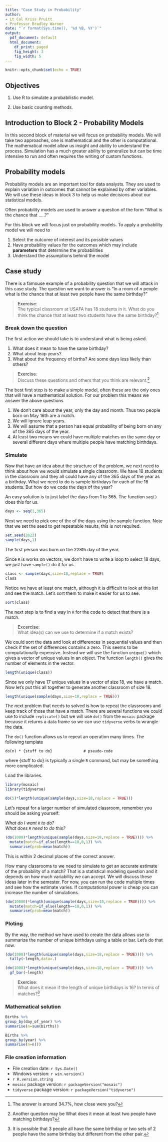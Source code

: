 ```yaml
---
title: "Case Study in Probability"
author:
- Lt Col Kriss Pruitt
- Professor Bradley Warner
date: "`r format(Sys.time(), '%d %B, %Y')`"
output:
  pdf_document: default
  html_document:
    df_print: paged
    fig_height: 3
    fig_width: 5
---
```


```r
knitr::opts_chunk$set(echo = TRUE)
```


## Objectives

1) Use R to simulate a probabilistic model.

2) Use basic counting methods.



## Introduction to Block 2 - Probability Models

In this second block of material we will focus on probability models. We will take two approaches, one is mathematical and the other is computational. The mathematical model allow us insight and ability to understand the process. Simulation has a much greater ability to generalize but can be time intensive to run and often requires the writing of custom functions.

## Probability models

Probability models are an important tool for data analysts. They are used to explain variation in outcomes that cannot be explained by other variables. We will use these ideas in block 3 to help us make decisions about our statistical models. 

Often probability models are used to answer a question of the form "What is the chance that .....?"

For this block we will focus just on probability models. To apply a probability model we will need to 

1. Select the outcome of interest and its possible values
2. Have probability values for the outcomes which may include **parameters** that determine the probabilities
3. Understand the assumptions behind the model


## Case study

There is a famouse example of a probability question that we will attack in this case study. The question we want to answer is "In a room of $n$ people what is the chance that at least two people have the same birthday?"

> **Exercise**:  
The typical classroom at USAFA has 18 students in it. What do you think the chance that at least two students have the same birthday?^[The answer is around 34.7\%, how close were you?]  


### Break down the question

The first action we should take is to understand what is being asked.

1. What does it mean to have the same birthday?
2. What about leap years?
3. What about the frequency of births? Are some days less likely than others?

> **Exercise**:  
Discuss these questions and others that you think are relevant.^[Another question may be What does it mean at least two people have matching birthdays?]

The best first step is to make a simple model, often these are the only ones that will have a mathematical solution. For our problem this means we answer the above questions

1. We don't care about the year, only the day and month. Thus two people born on May 16th are a match.
2. We will ignore leap years.
3. We will assume that a person has equal probability of being born on any of the 365 days of the year.
4. At least two means we could have multiple matches on the same day or several different days where multiple people have matching birthdays.


### Simulate

Now that have an idea about the structure of the problem, we next need to think about how we would simulate a single classroom. We have 18 students in the classroom and they all could have any of the 365 days of the year as a birthday. What we need to do is sample birthdays for each of the 18 students. But how do we code the days of the year?

An easy solution is to just label the days from 1 to 365. The function `seq()` does this for us.

```r
days <- seq(1,365)
```

Next we need to pick one of the of the days using the sample function. Note that we set the seed to get repeatable results, this is not required.

```r
set.seed(2022)
sample(days,1)
```

The first person was born on the 228th day of the year.

Since `R` is works on vectors, we don't have to write a loop to select 18 days, we just have `sample()` do it for us.

```r
class <- sample(days,size=18,replace = TRUE)
class
```

Notice we have at least one match, although it is difficult to look at this list and see the match. Let's sort them to make it easier for us to see.

```r
sort(class)
```

The next step is to find a way in `R` for the code to detect that there is a match.

>**Excercise**:  
What idea(s) can we use to determine if a match exists?

We could sort the data and look at differences in sequential values and then check if the set of differences contains a zero. This seems to be computationally expensive. Instead we will use the function `unique()` which gives a vector of unique values in an object. The function `length()` gives the number of elements in the vector.

```r
length(unique(class))
```

Since we only have 17 unique values in a vector of size 18, we have a match. Now let's put this all together to generate another classroom of size 18.

```r
length(unique(sample(days,size=18,replace = TRUE)))
```

The next problem that needs to solved is how to repeat the classrooms and keep track of those that have a match. There are several functions we could use to include `replicate()` but we will use `do()` from the `mosaic` package because it returns a data frame so we can use `tidyverse` verbs to wrangle the data.

The `do()` function allows us to repeat an operation many times. The following template

```
do(n) * {stuff to do}              # pseudo-code
```

where {stuff to do} is typically a single `R` command, but may be something more complicated. 

Load the libraries.

```r
library(mosaic)
library(tidyverse)
```


```r
do(5)*length(unique(sample(days,size=18,replace = TRUE)))
```

Let's repeat for a larger number of simulated classroom, remember you should be asking yourself:

*What do I want `R` to do?*  
*What does `R` need to do this?*


```r
(do(1000)*length(unique(sample(days,size=18,replace = TRUE)))) %>%
  mutate(match=if_else(length==18,0,1)) %>%
  summarise(prob=mean(match))
```

This is within 2 decimal places of the correct answer.

How many classrooms to we need to simulate to get an accurate estimate of the probability of a match? That is a statistical modeling question and it depends on how much variability we can accept. We will discuss these ideas later in the semester. For now, you can run the code multiple times and see how the estimate varies. If computational power is cheap you can increase the number of simulations.


```r
(do(10000)*length(unique(sample(days,size=18,replace = TRUE)))) %>%
  mutate(match=if_else(length==18,0,1)) %>%
  summarise(prob=mean(match))
```

### Ploting  

By the way, the method we have used to create the data allows use to summarize the number of unique birthdays using a table or bar. Let's do that now.

```r
(do(1000)*length(unique(sample(days,size=18,replace = TRUE)))) %>%
  tally(~length,data=.)
```

```r
(do(1000)*length(unique(sample(days,size=18,replace = TRUE)))) %>%
  gf_bar(~length)
```


> **Exercise**:  
What does it mean if the length of unique birthdays is 16? In terms of matches?^[It is possible that 3 people all have the same birthday or two sets of 2 people have the same birthday but different from the other pair.]

### Mathematical solution  






```r
Births %>%
group_by(day_of_year) %>%
summarise(n=sum(births))
```

```r
Births %>%
group_by(year) %>%
summarise(n=n())
```









### File creation information 

  * File creation date: `r Sys.Date()`
  * Windows version: `r win.version()`
  * `r R.version.string`
  * `mosaic` package version: `r packageVersion("mosaic")`
  * `tidyverse` package version: `r packageVersion("tidyverse")`
 

